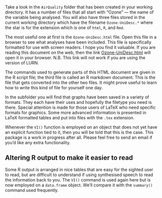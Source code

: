 ﻿Take a look in the `AirQuality` folder that has been created in your working
directory. It has a number of files that all start with “Ozone" --- the
name of the variable being analysed. You will also have three files
stored in the current working directory which have the filename `Ozone-UniDesc.*` where
the star is for the extension which is one of `html`, `R`, and `Rmd`.

The most useful one at first is the `Ozone-UniDesc.html` file. Open this file in a browser to
see what analyses have been included. This file is specifically
formatted for use with screen readers. I hope you find it valuable. If
you are reading this document on the web, then the link
[Ozone-UniDesc.html](Ozone-UniDesc.html) will open it in your browser. N.B. This link will not work if you are using the \file{pdf} version of LURN.

The commands used to generate parts of this HTML document are given in
the R script file; the third file is called an R markdown document. This
is the file that gets converted into the other two files. It might prove
useful to learn how to write this kind of file for yourself one day.

In the subfolder you will find that graphs have been saved in a variety
of formats. They each have their uses and hopefully the filetype you
need is there. Special attention is made for those users of LaTeX who
need specific formats for graphics. Some more advanced information is
presented in LaTeX formatted tables and put into files with the `.tex` extension. 

Whenever the `VI()` function is employed on an object that does
not yet have an explicit function tied to it, then you will be told that
this is the case. This package is a work in progress after all. Please
feel free to send an email if you’d like any extra functionality.

## Altering R output to make it easier to read

Some R output is arranged in nice tables that are easy for the sighted
user to read, but are difficult to understand if using synthesised
speech to read the information back to you. The `VI()` command
is used again here but is now employed on a `data.frame` object. We’ll compare it with the `summary()` command used frequently. 

